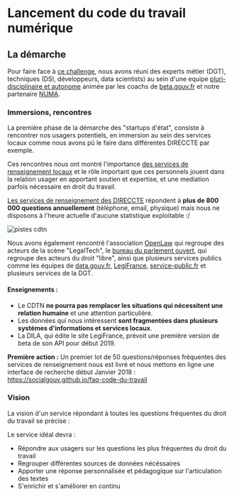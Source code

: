 

<LayoutCDTN meta={meta}>

# Lancement du code du travail numérique

## La démarche

Pour faire face à [ce challenge](./genese), nous avons réuni des experts métier (DGT), techniques (DSI, développeurs, data scientists) au sein d'une equipe [pluri-disciplinaire et autonome](https://beta.gouv.fr/2016/11/28/equipes-autonomes.html) animée par les coachs de [beta.gouv.fr](https://beta.gouv.fr) et notre partenaire [NUMA](http://numa.fr).

### Immersions, rencontres

La première phase de la démarche des "startups d'état", consiste à rencontrer nos usagers potentiels, en immersion au sein des services locaux comme nous avons pû le faire dans différentes <span data-tip="Directions régionales des entreprises, de la concurrence, du travail et de l’emploi">DIRECCTE</span> par exemple.

Ces rencontres nous ont montré l'importance [des services de renseignement locaux](http://direccte.gouv.fr/) et le rôle important que ces personnels jouent dans la relation usager en apportant soutien et expertise, et une mediation parfois nécessaire en droit du travail.

[Les services de renseignement des DIRECCTE](/startups/code-du-travail-numerique/sdr) répondent à **plus de 800 000 questions annuellement** (téléphone, email, physique) mais nous ne disposons à l'heure actuelle d'aucune statistique exploitable :/

![pistes cdtn](/static/images/startups/code-du-travail-numerique/cdtn-postit.jpg)

Nous avons également rencontré l'association [OpenLaw](http://openlaw.fr) qui regroupe des acteurs de la scène "LegalTech", le [bureau du parlement ouvert](https://parlement-ouvert.fr), qui regroupe des acteurs du droit "libre", ainsi que plusieurs services publics comme les équipes de [data.gouv.fr](https://data.gouv.fr), [LegiFrance](https://legifrance.fr), [service-public.fr](https://service-public.fr) et plusieurs services de la DGT.

#### Enseignements :

 - Le CDTN **ne pourra pas remplacer les situations qui nécessitent une relation humaine** et une attention particulière.
 - Les données qui nous intéressent **sont fragmentées dans plusieurs systèmes d'informations et services locaux**.
 - La DILA, qui édite le site LegiFrance, prévoit une première version de beta de son API pour début 2019.

**Première action :** Un premier lot de 50 questions/réponses fréquentes des services de renseignement nous est livré et nous mettons en ligne une interface de recherche début Janvier 2018 : https://socialgouv.github.io/faq-code-du-travail

### Vision

La vision d'un service répondant à toutes les questions fréquentes du droit du travail se précise :

Le service idéal devra :

  - Répondre aux usagers sur les questions les plus fréquentes du droit du travail
  - Regrouper différentes sources de données nécéssaires
  - Apporter une réponse personnalisée et pédagogique sur l'articulation des textes
  - S'enrichir et s'améliorer en continu

</LayoutCDTN>
